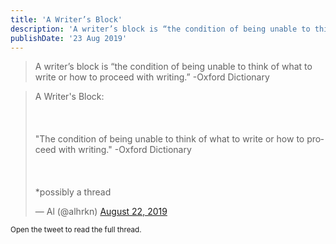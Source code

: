 ```yaml
---
title: 'A Writer’s Block'
description: 'A writer’s block is “the condition of being unable to think of what to write or how to proceed with writing.” -Oxford Dictionary'
publishDate: '23 Aug 2019'
---
```


> A writer’s block is “the condition of being unable to think of what to write or how to proceed with writing.” -Oxford Dictionary

<blockquote class="twitter-tweet"><p lang="en" dir="ltr">A Writer&#39;s Block:<br></br><br></br>&quot;The condition of being unable to think of what to write or how to proceed with writing.&quot; -Oxford Dictionary<br></br><br></br>*possibly a thread</p>&mdash; Al (@alhrkn) <a href="https://twitter.com/alhrkn/status/1164567696781926400?ref_src=twsrc%5Etfw">August 22, 2019</a></blockquote>

<small> Open the tweet to read the full thread.</small>